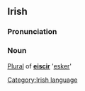 ==Irish==
===Pronunciation===
{{IPA|[&#712;askr&#601;x&#601;]}}
===Noun===
[[Plural]] of '''[[eiscir]]''' '[[esker]]'

[[Category:Irish language]]